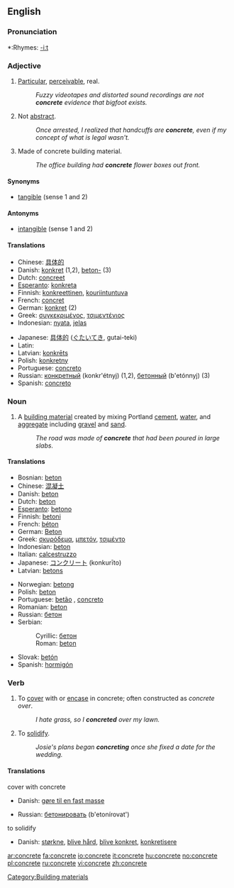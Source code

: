 ==English==

===Pronunciation===
*:Rhymes: [[Rhymes:English:-iːt|-iːt]]

===Adjective===
{{en-adj}}
# [[particular|Particular]], [[perceivable]], real.
#:''Fuzzy videotapes and distorted sound recordings are not '''concrete''' evidence that bigfoot exists.''
# Not [[abstract]].
#:''Once arrested, I realized that handcuffs are '''concrete''', even if my concept of what is legal wasn't.''
# Made of concrete building material.
#:''The office building had '''concrete''' flower boxes out front.''

====Synonyms====
*[[tangible]] (sense 1 and 2)

====Antonyms====
*[[intangible]] (sense 1 and 2)

====Translations====
{{top}}
*Chinese: [[具体的]]
*Danish: [[konkret]] (1,2), [[beton-]] (3)
*Dutch: [[concreet]]
*[[Esperanto]]: [[konkreta]]
*Finnish: [[konkreettinen]], [[kouriintuntuva]]
*French: [[concret]]
*German: [[konkret]] (2)
*Greek: [[συγκεκριμένος]], [[τσιμεντένιος]]
*Indonesian: [[nyata]], [[jelas]]
{{mid}}
*Japanese: [[具体的]] ([[ぐたいてき]], gutai-teki)
*Latin: [[]]
*Latvian: [[konkrēts]]
*Polish: [[konkretny]]
*Portuguese: [[concreto]]
*Russian: [[конкретный]] (konkr'étnyj) (1,2), [[бетонный]] (b'etónnyj) (3)
*Spanish: [[concreto]]
{{bottom}}

===Noun===
{{en-noun|-}}
# A [[building material]] created by mixing Portland [[cement]], [[water]], and [[aggregate]] including [[gravel]] and [[sand]].
#:''The road was made of '''concrete''' that had been poured in large slabs.''

====Translations====
{{top}}
*Bosnian: [[beton#Bosnian|beton]] {{m}}
*Chinese: [[混凝土]]
*Danish: [[beton#Danish|beton]]
*Dutch: [[beton]] {{n}}
*[[Esperanto]]: [[betono]]
*Finnish: [[betoni]]
*French: [[béton]] {{m}}
*German: [[Beton]] {{m}}
*Greek: [[σκυρόδεμα]], [[μπετόν]], [[τσιμέντο]]
*Indonesian: [[beton]]
*Italian: [[calcestruzzo]] {{m}}
*Japanese: [[コンクリート]] (konkurīto)
*Latvian: [[betons]] {{m}}
{{mid}}
*Norwegian: [[betong]] {{m}}
*Polish: [[beton]] {{m}}
*Portuguese: [[betão]] {{m}}, [[concreto]] {{m}}
*Romanian: [[beton]] {{n}}
*Russian: [[бетон]] {{m}}
*Serbian:
*:Cyrillic: [[бетон#Serbian|бетон]] {{m}}
*:Roman: [[beton#Serbian|beton]] {{m}}
*Slovak: [[betón]]
*Spanish: [[hormigón]] {{m}}
{{bottom}}

===Verb===
{{en-verb|concret|ing}}
# To [[cover]] with or [[encase]] in concrete; often constructed as ''concrete over''.
#:''I hate grass, so I '''concreted''' over my lawn.''
# To [[solidify]].
#:''Josie's plans began '''concreting''' once she fixed a date for the wedding.''

====Translations====
;cover with concrete
{{top}}
*Danish: [[gøre til en fast masse]]
{{mid}}
*Russian: [[бетонировать]] (b'etonírovat')
{{bottom}}

;to solidify
{{top}}
*Danish: [[størkne]], [[blive hård]], [[blive konkret]], [[konkretisere]]
{{mid}}
{{bottom}}

[[Category:Building materials]]

[[ar:concrete]]
[[fa:concrete]]
[[io:concrete]]
[[it:concrete]]
[[hu:concrete]]
[[no:concrete]]
[[pl:concrete]]
[[ru:concrete]]
[[vi:concrete]]
[[zh:concrete]]